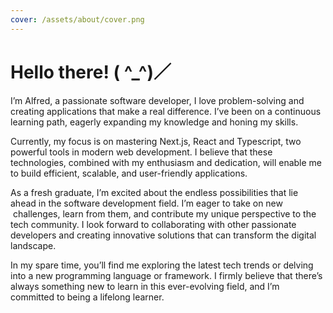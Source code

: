 ```yaml
---
cover: /assets/about/cover.png
---
```

# Hello there! ( ^\_^)／

I’m Alfred, a passionate software developer, I love problem-solving and creating applications that make a real difference. I’ve been on a continuous learning path, eagerly expanding my knowledge and honing my skills.

Currently, my focus is on mastering Next.js, React and Typescript, two powerful tools in modern web development. I believe that these technologies, combined with my enthusiasm and dedication, will enable me to build efficient, scalable, and user-friendly applications.

As a fresh graduate, I’m excited about the endless possibilities that lie ahead in the software development field. I’m eager to take on new  challenges, learn from them, and contribute my unique perspective to the tech community. I look forward to collaborating with other passionate developers and creating innovative solutions that can transform the digital landscape.

In my spare time, you’ll find me exploring the latest tech trends or delving into a new programming language or framework. I firmly believe that there’s always something new to learn in this ever-evolving field, and I’m committed to being a lifelong learner.
